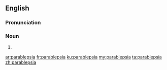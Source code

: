 ==English==
{{rfv|lang=en}}

===Pronunciation===
{{rfp}}
===Noun===
{{head|en|plural}}

# {{plural of|parablepsy|lang=en}}

[[ar:parablepsia]]
[[fr:parablepsia]]
[[ku:parablepsia]]
[[my:parablepsia]]
[[ta:parablepsia]]
[[zh:parablepsia]]